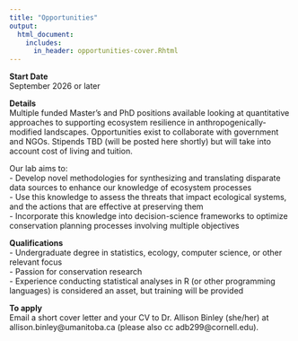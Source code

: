 ```yaml
---
title: "Opportunities"
output:
  html_document:
    includes:
      in_header: opportunities-cover.Rhtml
---
```


**Start Date**    
September 2026 or later   

**Details**   
Multiple funded Master's and  PhD positions available looking at quantitative approaches to supporting ecosystem resilience in anthropogenically-modified landscapes. Opportunities exist to collaborate with government and NGOs. Stipends TBD (will be posted here shortly) but will take into account cost of living and tuition.

Our lab aims to:    
- Develop novel methodologies for synthesizing and translating disparate data sources to enhance our knowledge of ecosystem processes   
- Use this knowledge to assess the threats that impact ecological systems, and the actions that are effective at preserving them   
- Incorporate this knowledge into decision-science frameworks to optimize conservation planning processes involving multiple objectives    

**Qualifications**    
- Undergraduate degree in statistics, ecology,
computer science, or other relevant focus   
- Passion for conservation research   
- Experience conducting statistical analyses in R (or other programming languages) is considered an asset, but training will be provided       

**To apply**    
Email a short cover letter and your CV to Dr.
Allison Binley (she/her) at allison.binley@umanitoba.ca (please also cc adb299@cornell.edu).
